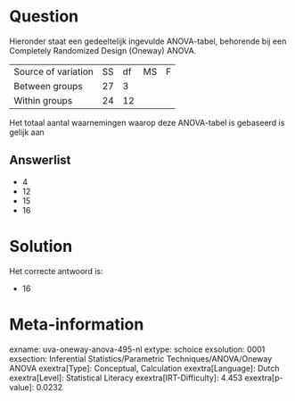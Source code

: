 Question
========

Hieronder staat een gedeeltelijk ingevulde ANOVA-tabel, behorende bij
een Completely Randomized Design (Oneway) ANOVA.

  --------------------- ---- ---- ---- ---
  Source of variation   SS   df   MS   F
  Between groups        27   3         
  Within groups         24   12        
  --------------------- ---- ---- ---- ---

Het totaal aantal waarnemingen waarop deze ANOVA-tabel is gebaseerd is
gelijk aan


Answerlist
----------

* 4
* 12
* 15
* 16

Solution
========

Het correcte antwoord is: 

* 16

Meta-information
================
exname: uva-oneway-anova-495-nl
extype: schoice
exsolution: 0001
exsection: Inferential Statistics/Parametric Techniques/ANOVA/Oneway ANOVA
exextra[Type]: Conceptual, Calculation
exextra[Language]: Dutch
exextra[Level]: Statistical Literacy
exextra[IRT-Difficulty]: 4.453
exextra[p-value]: 0.0232
